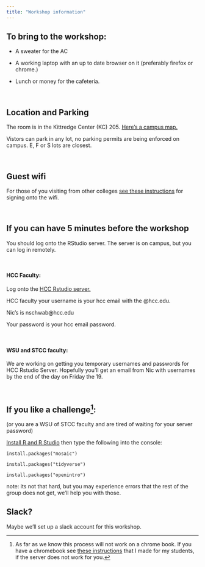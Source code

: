 ```yaml
---
title: "Workshop information"
---
```


## To bring to the workshop:

-   A sweater for the AC

-   A working laptop with an up to date browser on it (preferably firefox or chrome.)

-   Lunch or money for the cafeteria.

<br>

## Location and Parking

The room is in the Kittredge Center (KC) 205. [Here's a campus map.](https://www.hcc.edu/Documents/About/Visit/Campus_Map_sp23.pdf)

Vistors can park in any lot, no parking permits are being enforced on campus. E, F or S lots are closest.

<br>

## Guest wifi

For those of you visiting from other colleges [see these instructions](https://www.hcc.edu/Documents/ITD/HCC-Wireless(0).pdf) for signing onto the wifi.

<br>

## If you can have 5 minutes before the workshop

You should log onto the RStudio server. The server is on campus, but you can log in remotely.

<br>

#### HCC Faculty:

Log onto the [HCC Rstudio server.](http://hcc-rstudiosrv1.hcc.edu:8787/){target="_blank"}

HCC faculty your username is your hcc email with the @hcc.edu.

Nic's is nschwab\@hcc.edu

Your password is your hcc email password.

<br>

#### WSU and STCC faculty:

We are working on getting you temporary usernames and passwords for HCC Rstudio Server. Hopefully you'll get an email from Nic with usernames by the end of the day on Friday the 19.

<br>

## If you like a challenge[^1]:

[^1]: As far as we know this process will not work on a chrome book. If you have a chromebook see [these instructions](./Sign-up-for-Posit-Cloud-1.pdf) that I made for my students, if the server does not work for you.

(or you are a WSU of STCC faculty and are tired of waiting for your server password)

[Install R and R Studio](https://posit.co/download/rstudio-desktop/){target="_blank"} then type the following into the console:

`install.packages("mosaic")`

`install.packages("tidyverse")`

`install.packages("openintro")`

note: its not that hard, but you may experience errors that the rest of the group does not get, we'll help you with those.

## Slack? 

Maybe we'll set up a slack account for this workshop.
